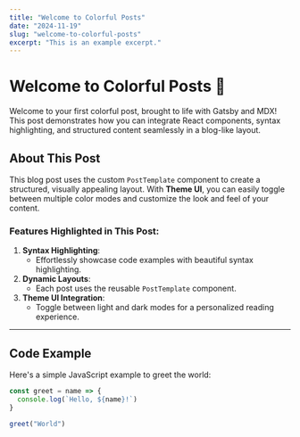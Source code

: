 ```yaml
---
title: "Welcome to Colorful Posts"
date: "2024-11-19"
slug: "welcome-to-colorful-posts"
excerpt: "This is an example excerpt."
---
```



<Layout>
<Container>

# Welcome to Colorful Posts 🌈

Welcome to your first colorful post, brought to life with Gatsby and MDX! This post demonstrates how you can integrate React components, syntax highlighting, and structured content seamlessly in a blog-like layout.

## About This Post

This blog post uses the custom `PostTemplate` component to create a structured, visually appealing layout. With **Theme UI**, you can easily toggle between multiple color modes and customize the look and feel of your content.

### Features Highlighted in This Post:

1. **Syntax Highlighting**:
   - Effortlessly showcase code examples with beautiful syntax highlighting.
2. **Dynamic Layouts**:
   - Each post uses the reusable `PostTemplate` component.
3. **Theme UI Integration**:
   - Toggle between light and dark modes for a personalized reading experience.

---

## Code Example

Here's a simple JavaScript example to greet the world:

```javascript
const greet = name => {
  console.log(`Hello, ${name}!`)
}

greet("World")
```

</Container>
</Layout>
